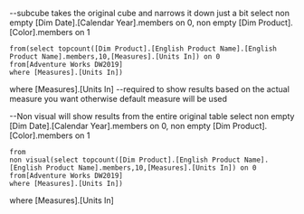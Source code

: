 --subcube takes the original cube and narrows it down just a bit
select non empty [Dim Date].[Calendar Year].members on 0,
non empty [Dim Product].[Color].members on 1

	from(select topcount([Dim Product].[English Product Name].[English Product Name].members,10,[Measures].[Units In]) on 0
	from[Adventure Works DW2019]
	where [Measures].[Units In]) 

where [Measures].[Units In] --required to show results based on the actual measure you want otherwise default measure will be used


--Non visual will show results from the entire original table
select non empty [Dim Date].[Calendar Year].members on 0,
non empty [Dim Product].[Color].members on 1

	from
	non visual(select topcount([Dim Product].[English Product Name].[English Product Name].members,10,[Measures].[Units In]) on 0
	from[Adventure Works DW2019]
	where [Measures].[Units In]) 

where [Measures].[Units In]